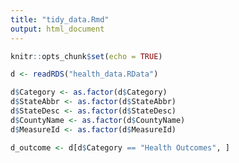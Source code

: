 ```yaml
---
title: "tidy_data.Rmd"
output: html_document
---
```


```r
knitr::opts_chunk$set(echo = TRUE)
```


```r
d <- readRDS("health_data.RData")
```

```r
d$Category <- as.factor(d$Category)
d$StateAbbr <- as.factor(d$StateAbbr)
d$StateDesc <- as.factor(d$StateDesc)
d$CountyName <- as.factor(d$CountyName)
d$MeasureId <- as.factor(d$MeasureId)
```

```r
d_outcome <- d[d$Category == "Health Outcomes", ]
```


